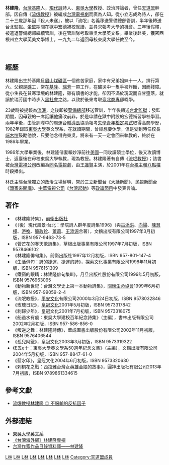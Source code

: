 {{Infobox_officeholder
| name = 林建隆
| different name = 流氓教授
| image =
| width = 230px
| sex = 男
| now = 台灣現代詩詩人、大學教授、政治評論者
| period = 
| Nation = 
| date of birth = {{birth date and age|1956|9|25}}
| place of birth ={{TWN}}[[基隆市|基隆市]][[信義區_(基隆市)|信義區]][[月眉山|月眉山]]
| date of death =
| place of death =
| spouse = 賴妙淨 
| nationality = {{ROC}}
| party = 
| parents = 
| relatives = 林進發（父）
| children = 
| profession = 美國文學、美國詩
| website = 
| educate =
*臺北縣[[瑞芳國中|瑞芳國中]]
*[[台北商專|台北商專]]五專部（休學）
*[[宏德補校|宏德補校]]高中部
*[[東吳大學_(台灣)|東吳大學]]英文學系學士
*[[密西根州立大學|密西根州立大學]]英美文學碩士
*[[密西根州立大學|密西根州立大學]]英美文學博士
| past =
*[[東吳大學|東吳大學]]英文學系副教授<br><span style="color: blue;">(1992年－2008)</span>
*[[東吳大學|東吳大學]]英文學系正教授<br><span style="color: blue;">(2008年－)</span>
| work =
*《林建隆詩集》
*《（後）現代風景‧台北：學院詩人群年度詩集1996》（與[[古添洪|古添洪]]、[[向陽_(詩人)|向陽]]、[[陳慧樺|陳慧樺]]、[[游喚|游喚]]、[[簡政珍|簡政珍]]、[[蕭蕭|蕭蕭]]、[[王添源|王添源]]合著）
*《菅芒花的春天歌詩集》
*《林建隆俳句集》
*《生活俳句：詩的捷運、捷運的詩》
*《鐵窗的眼睛：林建隆俳句集Ⅲ》
*《動物新世紀：台灣文學史上第一本動物詩集》
*《流氓教授》
*《玫瑰日記》
*《刺歸少年》
*《船過水有痕：東吳大學建校百年紀念詩集》（主編）
*《叛逆之舞：林建隆詩傳》
*《孤兒阿鐵》
*《E五e十：東吳大學英文學系50週年紀念文集》（主編）
*《藍水印》
*《刺桐花之戰：西拉雅台灣女英雄金娘的故事》
}}
'''林建隆'''{{BD|1956年|9月25日|catIdx=L林}}，[[台灣|台灣]][[基隆|基隆]]人，[[現代詩|現代詩]]詩人、[[東吳大學|東吳大學]]教授、政治評論者，曾任[[天道盟|天道盟]]幹部。因自傳《[[流氓教授|流氓教授]]》被編成[[台灣電視劇|台灣電視劇]]而廣為人知。從小立志成為詩人，卻在二十三歲那年因『殺人未遂』，被以『流氓』名義移送警備總部管訓，半年後轉送台北監獄。坐監期間在獄中宏德補校就讀，並尋求報考大學的機會。三年後假釋，被遣返警備總部繼續管訓，後在管訓隊考取東吳大學英文系。畢業後赴美，獲密西根州立大學英美文學博士。一九九二年返回母校東吳大學任教至今。

　
==經歷==
林建隆出生於基隆[[月眉山|月眉山]][[台灣煤礦|煤礦區]]一個貧苦家庭，家中有兄弟姐妹十一人，排行第六。父親是[[礦工|礦工]]，常在[[基隆|基隆]]、[[瑞芳|瑞芳]]一帶工作，在礦災中一隻手被炸斷，因而殘障。從小生長在貧寒環境的林建隆，雖有讀書的才能，卻因不滿於現況而自甘墮落，就讀於瑞芳國中時步入[[黑社會|黑社會]]之路，以致於後來考取[[臺北商專|臺北商專]]卻輟學。

23歲時被提報為[[流氓|流氓]]，之後即被[[警備總部|警備總部]]移送管訓，半年後轉送[[台灣台北監獄|台北監獄]]；發監期間，因母親的一席話讓他痛改前非，於是申請在獄中附設的宏德補習學校學習。兩年半後，由管訓隊中的周運台[[輔導長|輔導長]]協助報考[[失學青年檢定考試|失學青年檢定考試]]取得高商學歷，1982年錄取[[東吳大學|東吳大學]]英文學系，在就讀期間，曾經想要休學，但是受到時任校長[[端木愷|端木愷]]鼓勵他說，只要他念得完東吳，將來有一天一定會回來執教的，終於在1986年畢業。

1986年大學畢業後，林建隆偕妻賴妙淨前往[[美國|美國]]一同攻讀碩士學位，後又攻讀博士，返臺後在母校東吳大學執教，現為教授。林建隆著有自傳《[[流氓教授|流氓教授]]》；該書被[[台灣電視公司|台灣電視公司]]改編為[[流氓教授_(電視劇)|同名電視劇]]，由[[王識賢|王識賢]]主演，於2001年在[[台視主頻|台視主頻]][[八點檔|八點檔]]時段播出。

林氏主張[[台灣獨立|台灣獨立]]的政治立場鮮明，常於[[三立新聞台|三立新聞台]]《[[大話新聞|大話新聞]]》、[[民視新聞台|民視新聞台]]《[[頭家來開講|頭家來開講]]》、[[中華電視公司|中華電視公司]]《[[台灣起動|台灣起動]]》等[[政論節目|政論節目]]中發表言論。

==著作==
*《林建隆詩集》，[[前衛出版社|前衛出版社]]
*《（後）現代風景‧台北：學院詩人群年度詩集1996》（與[[古添洪|古添洪]]、[[向陽_(詩人)|向陽]]、[[陳慧樺|陳慧樺]]、[[游喚|游喚]]、[[簡政珍|簡政珍]]、[[蕭蕭|蕭蕭]]、[[王添源|王添源]]合著），文鶴出版有限公司1997年3月初版，ISBN 957-9463-73-5
*《菅芒花的春天歌詩集》，草根出版事業有限公司1997年7月初版，ISBN 9578466102
*《林建隆俳句集》，前衛出版社1997年12月初版，ISBN 957-801-147-4
*《生活俳句：詩的捷運、捷運的詩》，探索文化事業有限公司1998年11月初版，ISBN 9576151309
*《鐵窗的眼睛：林建隆俳句集Ⅲ》，月旦出版社股份有限公司1999年5月初版，ISBN 9576963095
*《動物新世紀：台灣文學史上第一本動物詩集》，[[關懷生命協會|關懷生命協會]]1999年6月初版，ISBN 957-99059-2-4
*《流氓教授》，[[平安文化|平安文化]]有限公司2000年3月24日初版，ISBN 9578032846
*《玫瑰日記》，[[皇冠文化|皇冠文化]]2001年5月初版，ISBN 9573317842
*《刺歸少年》，皇冠文化2001年7月初版，ISBN 9573318075
*《船過水有痕：東吳大學建校百年紀念詩集》（主編），書林出版有限公司2002年2月初版，ISBN 957-586-856-0
*《叛逆之舞：林建隆詩傳》，華成圖書出版股份有限公司2002年11月初版，ISBN 9576406544
*《孤兒阿鐵》，皇冠文化2003年3月初版，ISBN 9573319322
*《E五e十：東吳大學英文學系50週年紀念文集》（主編），文鶴出版有限公司2004年5月初版，ISBN 957-8847-61-0
*《藍水印》，皇冠文化2004年6月初版，ISBN 9573320630
*《刺桐花之戰：西拉雅台灣女英雄金娘的故事》，圓神出版社有限公司2013年7月初版，ISBN 9789861334615

== 參考文獻 ==
{{REFLIST}}
* [http://mocfile.moc.gov.tw/htmlfile/201704/e551b50f-c3d1-4ef5-8ea7-af5c8a83bd3c/watchtw_tw17/edm_c_p15.html 流氓教授林建隆 ◎ 不服輸的反抗因子] {{Wayback|url=http://mocfile.moc.gov.tw/htmlfile/201704/e551b50f-c3d1-4ef5-8ea7-af5c8a83bd3c/watchtw_tw17/edm_c_p15.html |date=20190720161009 }}

==外部連結==
*[http://www.scu.edu.tw/english/ 東吳大學英文系] {{Wayback|url=http://www.scu.edu.tw/english/ |date=20200920051121 }}
*[http://www.taiwanus.net/people/lkl/index.htm 《台灣海外網》林建隆專欄] {{Wayback|url=http://www.taiwanus.net/people/lkl/index.htm |date=20200920051124 }}
*[https://db.nmtl.gov.tw/Site4/s6/writerinfo?id=792 台灣作家作品目錄資料庫——林建隆]

[[Category:東吳大學校友|L林]]
[[Category:東吳大學教授|L林]]
[[Category:密西根州立大學校友|L林]]
[[Category:台灣罪犯|L林]]
[[Category:台灣詩人|L林]]
[[Category:台灣時事評論員|L林]]
[[Category:臺灣獨立運動者|L林]]
[[Category:基隆市人|L林]]
[[Category:天道盟成員|Category:天道盟成員]]